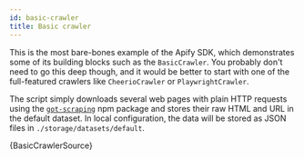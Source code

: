 ```yaml
---
id: basic-crawler
title: Basic crawler
---
```



This is the most bare-bones example of the Apify SDK, which demonstrates some of its building blocks such as the <CrawleeApiLink to="basic-crawler/class/BasicCrawler">`BasicCrawler`</CrawleeApiLink>. You probably don't need to go this deep though, and it would be better to start with one of the full-featured crawlers
like <CrawleeApiLink to="cheerio-crawler/class/CheerioCrawler">`CheerioCrawler`</CrawleeApiLink> or <CrawleeApiLink to="playwright-crawler/class/PlaywrightCrawler">`PlaywrightCrawler`</CrawleeApiLink>.

The script simply downloads several web pages with plain HTTP requests using the [`got-scraping`](https://github.com/apify/got-scraping)
npm package and stores their raw HTML and URL in the default dataset. In local configuration, the data will be stored as JSON files in
`./storage/datasets/default`.

<CodeBlock className="language-js">{BasicCrawlerSource}</CodeBlock>
